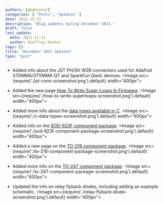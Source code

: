 ```yaml
---
authors: [gbmhunter]
categories: [ "Posts", "Updates" ]
date: 2021-12-31
description: "Blog updates during December 2021."
draft: false
last_update:
  date: 2021-12-31
  author: Geoffrey Hunter
tags: []
title: "December 2021 Updates"
type: "post"
---
```


* Added info about the JST PH/SH W2B connectors used for Adafruit STEMMA/STEMMA QT and SparkFun Qwiic devices.
    <Image src={require('./jst-conn-screenshot.png').default} width="400px"></Image>

* Added the new page [How To Write Super Loops In Firmware](/programming/design-patterns/how-to-write-super-loops-in-firmware/).
    <Image src={require('./how-to-write-superloops-screenshot.png').default} width="400px"></Image>

* Added more info about the [data types available in C](/programming/languages/c/data-types/).
    <Image src={require('./c-data-types-screenshot.png').default} width="400px"></Image>

* Added info on the [SOD-923F component package](/pcb-design/component-packages/sod-923-component-package/).
    <Image src={require('./sod-923f-component-package-screenshot.png').default} width="400px"></Image>

* Added a new page on the [TO-218 component package](/pcb-design/component-packages/to-218-component-package/).
    <Image src={require('./to-218-component-package-screenshot.png').default} width="400px"></Image>

* Added more info on the [TO-247 component package](/pcb-design/component-packages/to-247-component-package/).
    <Image src={require('./to-247-component-package-screenshot.png').default} width="400px"></Image>

* Updated the info on relay flyback diodes, including adding an example schematic.
    <Image src={require('./relay-flyback-diode-screenshot.png').default} width="400px"></Image>
